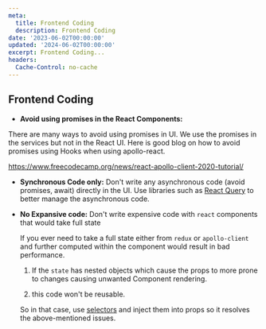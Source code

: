 ```yaml
---
meta:
  title: Frontend Coding
  description: Frontend Coding
date: '2023-06-02T00:00:00'
updated: '2024-06-02T00:00:00'
excerpt: Frontend Coding...
headers:
  Cache-Control: no-cache
---
```


## Frontend Coding

* **Avoid using promises in the React Components:**

There are many ways to avoid using promises in UI. We use the promises in the services but not in the React UI. Here is good blog on how to avoid promises using Hooks when using apollo-react.

https://www.freecodecamp.org/news/react-apollo-client-2020-tutorial/

* **Synchronous Code only:** Don't write any asynchronous code (avoid promises, await) directly in the UI. Use libraries such as [React Query](https://react-query.tanstack.com/overview) to better manage the asynchronous code. 

* **No Expansive code:** Don't write expensive code with `react` components that would take full state
    
    If you ever need to take a full state either from `redux` or `apollo-client` and further computed within the component would result in bad 
    performance. 
    1. If the `state` has nested objects which cause the props to more prone to changes causing unwanted Component rendering.

    2. this code won't be reusable. 

    So in that case, use [selectors](https://github.com/reduxjs/reselect) and inject them into props so it resolves the above-mentioned issues.